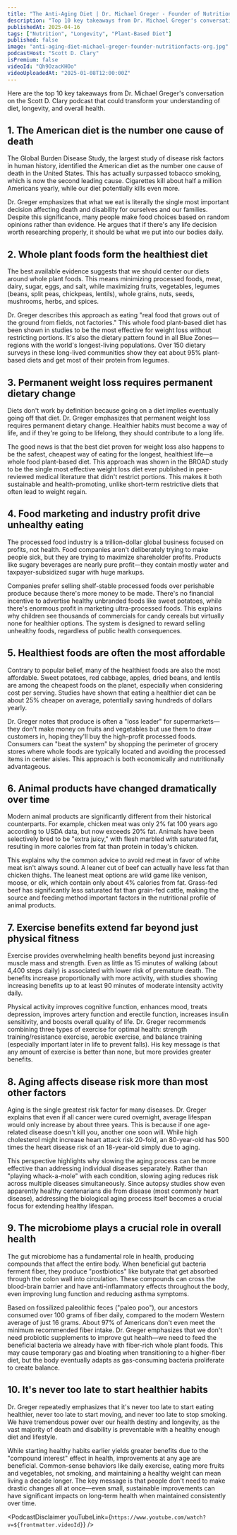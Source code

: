 ```yaml
---
title: "The Anti-Aging Diet | Dr. Michael Greger - Founder of NutritionFacts.org"
description: "Top 10 key takeaways from Dr. Michael Greger's conversation on the Scott D. Clary podcast that could transform your understanding of diet, longevity, and overall health."
publishedAt: 2025-04-16
tags: ["Nutrition", "Longevity", "Plant-Based Diet"]
published: false
image: "anti-aging-diet-michael-greger-founder-nutritionfacts-org.jpg"
podcastHost: "Scott D. Clary"
isPremium: false
videoId: "Qh9OzacKHOo"
videoUploadedAt: "2025-01-08T12:00:00Z"
---
```



<PodcastSummaryPageLayout frontmatter={frontmatter}>

Here are the top 10 key takeaways from Dr. Michael Greger's conversation on the Scott D. Clary podcast that could transform your understanding of diet, longevity, and overall health.

## 1. The American diet is the number one cause of death

The Global Burden Disease Study, the largest study of disease risk factors in human history, identified the American diet as the number one cause of death in the United States. This has actually surpassed tobacco smoking, which is now the second leading cause. Cigarettes kill about half a million Americans yearly, while our diet potentially kills even more.

Dr. Greger emphasizes that what we eat is literally the single most important decision affecting death and disability for ourselves and our families. Despite this significance, many people make food choices based on random opinions rather than evidence. He argues that if there's any life decision worth researching properly, it should be what we put into our bodies daily.

## 2. Whole plant foods form the healthiest diet

The best available evidence suggests that we should center our diets around whole plant foods. This means minimizing processed foods, meat, dairy, sugar, eggs, and salt, while maximizing fruits, vegetables, legumes (beans, split peas, chickpeas, lentils), whole grains, nuts, seeds, mushrooms, herbs, and spices.

Dr. Greger describes this approach as eating "real food that grows out of the ground from fields, not factories." This whole food plant-based diet has been shown in studies to be the most effective for weight loss without restricting portions. It's also the dietary pattern found in all Blue Zones—regions with the world's longest-living populations. Over 150 dietary surveys in these long-lived communities show they eat about 95% plant-based diets and get most of their protein from legumes.

## 3. Permanent weight loss requires permanent dietary change

Diets don't work by definition because going on a diet implies eventually going off that diet. Dr. Greger emphasizes that permanent weight loss requires permanent dietary change. Healthier habits must become a way of life, and if they're going to be lifelong, they should contribute to a long life.

The good news is that the best diet proven for weight loss also happens to be the safest, cheapest way of eating for the longest, healthiest life—a whole food plant-based diet. This approach was shown in the BROAD study to be the single most effective weight loss diet ever published in peer-reviewed medical literature that didn't restrict portions. This makes it both sustainable and health-promoting, unlike short-term restrictive diets that often lead to weight regain.

## 4. Food marketing and industry profit drive unhealthy eating

The processed food industry is a trillion-dollar global business focused on profits, not health. Food companies aren't deliberately trying to make people sick, but they are trying to maximize shareholder profits. Products like sugary beverages are nearly pure profit—they contain mostly water and taxpayer-subsidized sugar with huge markups.

Companies prefer selling shelf-stable processed foods over perishable produce because there's more money to be made. There's no financial incentive to advertise healthy unbranded foods like sweet potatoes, while there's enormous profit in marketing ultra-processed foods. This explains why children see thousands of commercials for candy cereals but virtually none for healthier options. The system is designed to reward selling unhealthy foods, regardless of public health consequences.

## 5. Healthiest foods are often the most affordable

Contrary to popular belief, many of the healthiest foods are also the most affordable. Sweet potatoes, red cabbage, apples, dried beans, and lentils are among the cheapest foods on the planet, especially when considering cost per serving. Studies have shown that eating a healthier diet can be about 25% cheaper on average, potentially saving hundreds of dollars yearly.

Dr. Greger notes that produce is often a "loss leader" for supermarkets—they don't make money on fruits and vegetables but use them to draw customers in, hoping they'll buy the high-profit processed foods. Consumers can "beat the system" by shopping the perimeter of grocery stores where whole foods are typically located and avoiding the processed items in center aisles. This approach is both economically and nutritionally advantageous.

## 6. Animal products have changed dramatically over time

Modern animal products are significantly different from their historical counterparts. For example, chicken meat was only 2% fat 100 years ago according to USDA data, but now exceeds 20% fat. Animals have been selectively bred to be "extra juicy," with flesh marbled with saturated fat, resulting in more calories from fat than protein in today's chicken.

This explains why the common advice to avoid red meat in favor of white meat isn't always sound. A leaner cut of beef can actually have less fat than chicken thighs. The leanest meat options are wild game like venison, moose, or elk, which contain only about 4% calories from fat. Grass-fed beef has significantly less saturated fat than grain-fed cattle, making the source and feeding method important factors in the nutritional profile of animal products.

## 7. Exercise benefits extend far beyond just physical fitness

Exercise provides overwhelming health benefits beyond just increasing muscle mass and strength. Even as little as 15 minutes of walking (about 4,400 steps daily) is associated with lower risk of premature death. The benefits increase proportionally with more activity, with studies showing increasing benefits up to at least 90 minutes of moderate intensity activity daily.

Physical activity improves cognitive function, enhances mood, treats depression, improves artery function and erectile function, increases insulin sensitivity, and boosts overall quality of life. Dr. Greger recommends combining three types of exercise for optimal health: strength training/resistance exercise, aerobic exercise, and balance training (especially important later in life to prevent falls). His key message is that any amount of exercise is better than none, but more provides greater benefits.

## 8. Aging affects disease risk more than most other factors

Aging is the single greatest risk factor for many diseases. Dr. Greger explains that even if all cancer were cured overnight, average lifespan would only increase by about three years. This is because if one age-related disease doesn't kill you, another one soon will. While high cholesterol might increase heart attack risk 20-fold, an 80-year-old has 500 times the heart disease risk of an 18-year-old simply due to aging.

This perspective highlights why slowing the aging process can be more effective than addressing individual diseases separately. Rather than "playing whack-a-mole" with each condition, slowing aging reduces risk across multiple diseases simultaneously. Since autopsy studies show even apparently healthy centenarians die from disease (most commonly heart disease), addressing the biological aging process itself becomes a crucial focus for extending healthy lifespan.

## 9. The microbiome plays a crucial role in overall health

The gut microbiome has a fundamental role in health, producing compounds that affect the entire body. When beneficial gut bacteria ferment fiber, they produce "postbiotics" like butyrate that get absorbed through the colon wall into circulation. These compounds can cross the blood-brain barrier and have anti-inflammatory effects throughout the body, even improving lung function and reducing asthma symptoms.

Based on fossilized paleolithic feces ("paleo poo"), our ancestors consumed over 100 grams of fiber daily, compared to the modern Western average of just 16 grams. About 97% of Americans don't even meet the minimum recommended fiber intake. Dr. Greger emphasizes that we don't need probiotic supplements to improve gut health—we need to feed the beneficial bacteria we already have with fiber-rich whole plant foods. This may cause temporary gas and bloating when transitioning to a higher-fiber diet, but the body eventually adapts as gas-consuming bacteria proliferate to create balance.

## 10. It's never too late to start healthier habits

Dr. Greger repeatedly emphasizes that it's never too late to start eating healthier, never too late to start moving, and never too late to stop smoking. We have tremendous power over our health destiny and longevity, as the vast majority of death and disability is preventable with a healthy enough diet and lifestyle.

While starting healthy habits earlier yields greater benefits due to the "compound interest" effect in health, improvements at any age are beneficial. Common-sense behaviors like daily exercise, eating more fruits and vegetables, not smoking, and maintaining a healthy weight can mean living a decade longer. The key message is that people don't need to make drastic changes all at once—even small, sustainable improvements can have significant impacts on long-term health when maintained consistently over time.

<PodcastDisclaimer
  youTubeLink={`https://www.youtube.com/watch?v=${frontmatter.videoId}`}
/>

</PodcastSummaryPageLayout>
